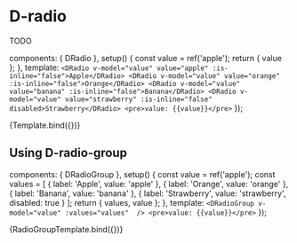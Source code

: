 
<Meta title="Components/Radio" />

# D-radio

TODO

  components: {
    DRadio
  },
  setup() {
    const value = ref('apple');
    return { value };
  },
  template: `
    <DRadio v-model="value" value="apple" :is-inline="false">Apple</DRadio>
    <DRadio v-model="value" value="orange" :is-inline="false">Orange</DRadio>
    <DRadio v-model="value" value="banana" :is-inline="false">Banana</DRadio>
    <DRadio v-model="value" value="strawberry" :is-inline="false" disabled>Strawberry</DRadio>
    <pre>value: {{value}}</pre>
    `
});

<Canvas>
  <Story name="Default">{Template.bind({})}</Story>
</Canvas>

## Using D-radio-group

  components: {
    DRadioGroup
  },
  setup() {
    const value = ref('apple');
    const values = [
      { label: 'Apple', value: 'apple' },
      { label: 'Orange', value: 'orange' },
      { label: 'Banana', value: 'banana' },
      { label: 'Strawberry', value: 'strawberry', disabled: true }
    ];
    return { values, value };
  },
  template: `
    <DRadioGroup v-model="value" :values="values"  />
    <pre>value: {{value}}</pre>
    `
});

<Canvas>
  <Story name="RadioGroup">{RadioGroupTemplate.bind({})}</Story>
</Canvas>
